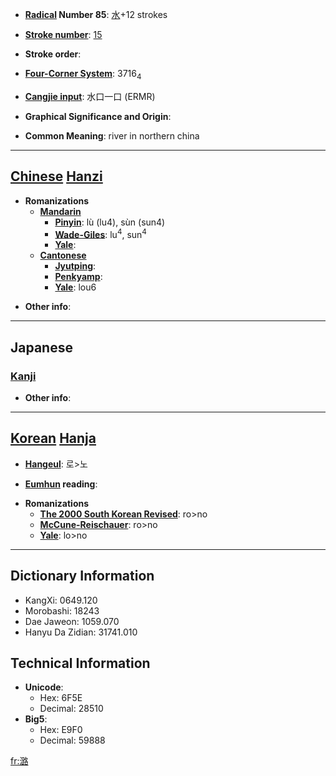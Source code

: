 * '''[[Wiktionary:Chinese radical index| Radical]] Number 85''': [[Wiktionary:Chinese radical index 水|水]]+12 strokes

* '''[[Wiktionary:Chinese total strokes index|Stroke number]]''': [[Wiktionary:Chinese total strokes index 15|15]]

* '''Stroke order''': 

* '''[[Wiktionary:Chinese four corner index|Four-Corner System]]''': 3716<sub>4</sub>

* '''[[Wiktionary:Chinese Cangjie index|Cangjie input]]''': 水口一口 (ERMR)

* '''Graphical Significance and Origin''': 

* '''Common Meaning''': river in northern china

----

== [[Chinese]] [[Hanzi]] ==

* '''Romanizations'''
** '''[[Mandarin]]'''
*** '''[[Pinyin]]''': lù (lu4), sùn (sun4)
*** '''[[Wade-Giles]]''': lu<sup>4</sup>, sun<sup>4</sup>
*** '''[[Yale]]''': 
** '''[[Cantonese]]'''
*** '''[[Jyutping]]''':
*** '''[[Penkyamp]]''': 
*** '''[[Yale]]''': lou6

* '''Other info''': 

----

==Japanese==
===[[Kanji]]===
{{kanji|on readings=[[ろ]] (ro), [[る]] (ru)|kun readings=}}

* '''Other info''':  

----

== [[Korean]] [[Hanja]] ==

* '''[[Hangeul]]''': 로>노

* '''[[Eumhun]] reading''': 

* '''Romanizations'''
** '''[[The 2000 South Korean Revised Romanization|The 2000 South Korean Revised]]''': ro>no
** '''[[McCune-Reischauer]]''': ro>no
** '''[[Yale]]''': lo>no

----

== Dictionary Information ==

* KangXi: 0649.120
* Morobashi: 18243
* Dae Jaweon: 1059.070
* Hanyu Da Zidian: 31741.010

== Technical Information ==

* '''Unicode''':
** Hex: 6F5E
** Decimal: 28510
* '''Big5''':
** Hex: E9F0
** Decimal: 59888

[[fr:潞]]